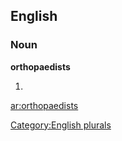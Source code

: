 ==English==

===Noun===
'''orthopaedists'''

# {{plural of|[[orthopaedist]]}}

[[Category:English plurals]]

[[ar:orthopaedists]]